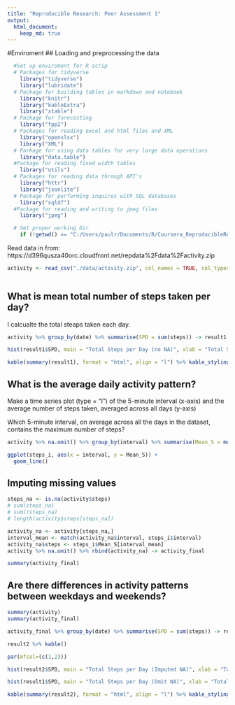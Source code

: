 ```yaml
---
title: "Reproducible Research: Peer Assessment 1"
output: 
  html_document:
    keep_md: true
--- 
```


#Enviroment 
## Loading and preprocessing the data
```r
  #Set up enviroment for R scrip  
  # Packages for tidyverse 
    library("tidyverse")
    library("lubridate")
  # Package for building tables in markdown and notebook 
    library("knitr")
    library("kableExtra") 
    library("xtable")
  # Package for forecasting
    library("fpp2")
  # Packages for reading excel and html files and XML
    library("openxlsx")
    library("XML")
  # Parkage for using data tables for very large data operations
    library("data.table")
  #Package for reading fixed width tables
    library("utils")
  # Packages for reading data through API's 
    library("httr")
    library("jsonlite")
  # Package for performing inquires with SQL databases 
    library("sqldf")
  #Package for reading and writing to jpeg files
    library("jpeg")

  # Set proper working Dir
    if (!getwd() == "C:/Users/paulr/Documents/R/Coursera_ReproducibleResearch/RepData_PeerAssessment1") {setwd("C:/Users/paulr/Documents/R/Coursera_ReproducibleResearch/RepData_PeerAssessment1")}
```
Read data in from: https://d396qusza40orc.cloudfront.net/repdata%2Fdata%2Factivity.zip


```r
activity <- read_csv("./data/activity.zip", col_names = TRUE, col_types = "nDn")
    
```

## What is mean total number of steps taken per day?
I calcualte the total steaps taken each day.
```r

activity %>% group_by(date) %>% summarise(SPD = sum(steps)) -> result1

hist(result1$SPD, main = "Total Steps per Day (no NA)", xlab = "Total Steps/Day", border = "blue", col = "brown", breaks = 20)
```




```r

kable(summary(result1), format = "html", align = "l") %>% kable_styling(c(bootstrap_options = "striped", "bordered"))

```

## What is the average daily activity pattern?
Make a time series plot (type = "l") of the 5-minute interval (x-axis) and the average number of steps taken, averaged across all days (y-axis)

Which 5-minute interval, on average across all the days in the dataset, contains the maximum number of steps?
```r

activity %>% na.omit() %>% group_by(interval) %>% summarise(Mean_S = mean(steps)) -> steps_i

ggplot(steps_i, aes(x = interval, y = Mean_S)) +
  geom_line()

```



## Imputing missing values

```r

steps_na <- is.na(activity$steps)
# sum(steps_na) 
# sum(!steps_na)
# length(activity$steps[steps_na])

activity_na <- activity[steps_na,]
interval_mean <- match(activity_na$interval, steps_i$interval)
activity_na$steps <- steps_i$Mean_S[interval_mean]
activity %>% na.omit() %>% rbind(activity_na) -> activity_final

summary(activity_final)

```

## Are there differences in activity patterns between weekdays and weekends?

```r
summary(activity)
summary(activity_final)

activity_final %>% group_by(date) %>% summarise(SPD = sum(steps)) -> result2

result2 %>% kable()

par(mfcol=(c(1,2)))

hist(result2$SPD, main = "Total Steps per Day (Imputed NA)", xlab = "Total Steps/Day", border = "blue", col = "brown", breaks = 20)

hist(result1$SPD, main = "Total Steps per Day (Omit NA)", xlab = "Total Steps/Day", border = "blue", col = "brown", breaks = 20)

kable(summary(result2), format = "html", align = "l") %>% kable_styling(c(bootstrap_options = "striped", "bordered"))




```

